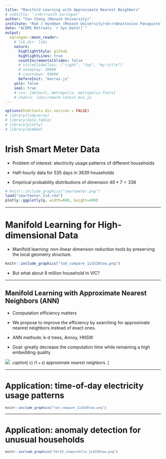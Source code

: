 ```yaml
---
title: "Manifold Learning with Approximate Nearest Neighbors"
# subtitle: "⚔<br/>with xaringan"
author: "Fan Cheng (Monash University)"
institute: "Rob J Hyndman (Monash University)<br/>Anastasios Panagiotelis (University of Sydney)"
date: "ACEMS Retreats `r Sys.Date()`"
output:
  xaringan::moon_reader:
    # lib_dir: libs
    nature:
      highlightStyle: github
      highlightLines: true
      countIncrementalSlides: false
      # titleSlideClass: ["right", "top", "my-title"]
      # autoplay: 30000
      # countdown: 60000
      beforeInit: "macros.js"
    yolo: false
    seal: true
    # css: [default, metropolis, metropolis-fonts]
    # chakra: libs/remark-latest.min.js
---
```


<!-- xaringan::inf_mr() -->
<!-- names(xaringan:::list_css())  # all possible themes -->
<!-- xaringan::infinite_moon_reader() # real-time view -->


```r
options(htmltools.dir.version = FALSE)
# library(tidyverse)
# library(data.table)
# library(plotly)
# library(dimRed)
```



# Irish Smart Meter Data


- Problem of interest: electricity usage patterns of different households

- Half-hourly data for 535 days in 3639 households

- Empirical probability distributions of dimension $48*7=336$


```r
# knitr::include_graphics("smartmeter.png")
load("smartmeter_2id.rda")
plotly::ggplotly(p, width=600, height=400)
```


---

# Manifold Learning for High-dimensional Data

- Manifold learning: non-linear dimension reduction tools by preserving the local geometry structure. 

```r
knitr::include_graphics("tod_compare_1id336tow.png")
```

- But what about 8 million household in VIC? 

---

## Manifold Learning with Approximate Nearest Neighbors (ANN)

<!-- .pull-left[ -->

- Computation efficiency matters

- We propose to improve the efficiency by searching for approximate nearest neighbors instead of exact ones. 

- ANN methods: k-d trees, Annoy, HNSW

- Goal: greatly decrease the computation time while remaining a high embedding quality

<!-- ] -->



<img src="ann.png">
<font size="2">
.caption[
c) $(1+\epsilon)$ approximate nearest neighbors. 
]


---

# Application: time-of-day electricity usage patterns


```r
knitr::include_graphics("tod_compare_1id336tow.png")
```

---

# Application: anomaly detection for unusual households


```r
knitr::include_graphics("hdr10_comparehlle_1id336tow.png")
```



 




